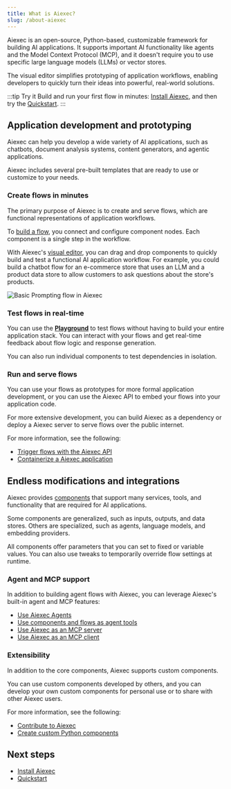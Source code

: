 ```yaml
---
title: What is Aiexec?
slug: /about-aiexec
---
```


Aiexec is an open-source, Python-based, customizable framework for building AI applications.
It supports important AI functionality like agents and the Model Context Protocol (MCP), and it doesn't require you to use specific large language models (LLMs) or vector stores.

The visual editor simplifies prototyping of application workflows, enabling developers to quickly turn their ideas into powerful, real-world solutions.

:::tip Try it
Build and run your first flow in minutes: [Install Aiexec](/get-started-installation), and then try the [Quickstart](/get-started-quickstart).
:::

## Application development and prototyping

Aiexec can help you develop a wide variety of AI applications, such as chatbots, document analysis systems, content generators, and agentic applications.

Aiexec includes several pre-built templates that are ready to use or customize to your needs.

### Create flows in minutes

The primary purpose of Aiexec is to create and serve flows, which are functional representations of application workflows.

To [build a flow](/concepts-flows), you connect and configure component nodes. Each component is a single step in the workflow.

With Aiexec's [visual editor](/concepts-overview), you can drag and drop components to quickly build and test a functional AI application workflow.
For example, you could build a chatbot flow for an e-commerce store that uses an LLM and a product data store to allow customers to ask questions about the store's products.

![Basic Prompting flow in Aiexec](/img/workspace-basic-prompting.png)

### Test flows in real-time

You can use the [**Playground**](/concepts-playground) to test flows without having to build your entire application stack.
You can interact with your flows and get real-time feedback about flow logic and response generation.

You can also run individual components to test dependencies in isolation.

### Run and serve flows

You can use your flows as prototypes for more formal application development, or you can use the Aiexec API to embed your flows into your application code.

For more extensive development, you can build Aiexec as a dependency or deploy a Aiexec server to serve flows over the public internet.

For more information, see the following:

* [Trigger flows with the Aiexec API](/concepts-publish)
* [Containerize a Aiexec application](/develop-application)

## Endless modifications and integrations

Aiexec provides [components](/concepts-components) that support many services, tools, and functionality that are required for AI applications.

Some components are generalized, such as inputs, outputs, and data stores.
Others are specialized, such as agents, language models, and embedding providers.

All components offer parameters that you can set to fixed or variable values. You can also use tweaks to temporarily override flow settings at runtime.

### Agent and MCP support

In addition to building agent flows with Aiexec, you can leverage Aiexec's built-in agent and MCP features:

* [Use Aiexec Agents](/agents)
* [Use components and flows as agent tools](/agents-tools)
* [Use Aiexec as an MCP server](/mcp-server)
* [Use Aiexec as an MCP client](/mcp-client)

### Extensibility

In addition to the core components, Aiexec supports custom components.

You can use custom components developed by others, and you can develop your own custom components for personal use or to share with other Aiexec users.

For more information, see the following:

* [Contribute to Aiexec](/contributing-how-to-contribute)
* [Create custom Python components](/components-custom-components)

## Next steps

* [Install Aiexec](/get-started-installation)
* [Quickstart](/get-started-quickstart)